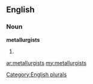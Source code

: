 ==English==

===Noun===
'''metallurgists'''

# {{plural of|[[metallurgist]]}}

[[Category:English plurals]]

[[ar:metallurgists]]
[[my:metallurgists]]
